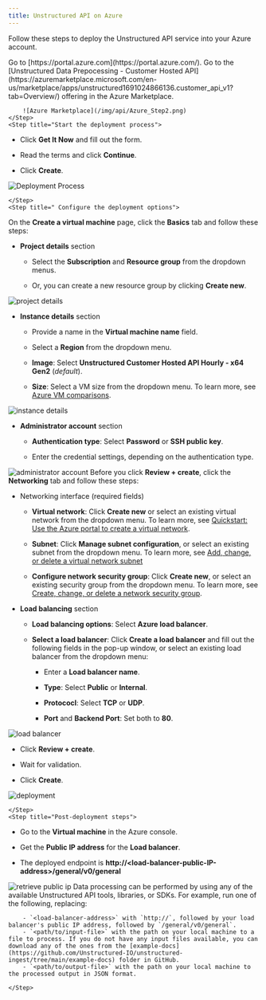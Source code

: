 ```yaml
---
title: Unstructured API on Azure
---
```


Follow these steps to deploy the Unstructured API service into your Azure account.

<Steps>
    <Step title=" Log in to the Azure Portal">
        Go to [https://portal.azure.com](https://portal.azure.com/).
    </Step>
    <Step title="Access Azure Marketplace">
        Go to the [Unstructured Data Prepocessing - Customer Hosted API](https://azuremarketplace.microsoft.com/en-us/marketplace/apps/unstructured1691024866136.customer_api_v1?tab=Overview/) offering in the Azure Marketplace.

        ![Azure Marketplace](/img/api/Azure_Step2.png)
    </Step>
    <Step title="Start the deployment process">
*   Click **Get It Now** and fill out the form.
    
*   Read the terms and click **Continue**.
    
*   Click **Create**.
    

![Deployment Process](/img/api/Azure_Step3.png)
        
    </Step>
    <Step title=" Configure the deployment options">
On the **Create a virtual machine** page, click the **Basics** tab and follow these steps:

*   **Project details** section
    
    *   Select the **Subscription** and **Resource group** from the dropdown menus.
        
    *   Or, you can create a new resource group by clicking **Create new**.
        
    

![project details](/img/api/Azure_Step4a.png)

*   **Instance details** section
    
    *   Provide a name in the **Virtual machine name** field.
        
    *   Select a **Region** from the dropdown menu.
        
    *   **Image**: Select **Unstructured Customer Hosted API Hourly - x64 Gen2** (_default_).
        
    *   **Size**: Select a VM size from the dropdown menu. To learn more, see [Azure VM comparisons](https://azure.microsoft.com/en-us/pricing/details/virtual-machines/linux/).
        
    

![instance details](/img/api/Azure_Step4b.png)

*   **Administrator account** section
    
    *   **Authentication type**: Select **Password** or **SSH public key**.
        
    *   Enter the credential settings, depending on the authentication type.
        
    

![administrator account](/img/api/Azure_Step4c.png)
    </Step>
    <Step title="Set up the load balancer">
Before you click **Review + create**, click the **Networking** tab and follow these steps:

*   Networking interface (required fields)
    
    *   **Virtual network**: Click **Create new** or select an existing virtual network from the dropdown menu. To learn more, see [Quickstart: Use the Azure portal to create a virtual network](https://learn.microsoft.com/en-us/azure/virtual-network/quick-create-portal).
        
    *   **Subnet**: Click **Manage subnet configuration**, or select an existing subnet from the dropdown menu. To learn more, see [Add, change, or delete a virtual network subnet](https://learn.microsoft.com/en-us/azure/virtual-network/virtual-network-manage-subnet?tabs=azure-portal)
        
    *   **Configure network security group**: Click **Create new**, or select an existing security group from the dropdown menu. To learn more, see [Create, change, or delete a network security group](https://learn.microsoft.com/en-us/azure/virtual-network/manage-network-security-group?tabs=network-security-group-portal).
        
    
*   **Load balancing** section
    
    *   **Load balancing options**: Select **Azure load balancer**.
        
    *   **Select a load balancer**: Click **Create a load balancer** and fill out the following fields in the pop-up window, or select an existing load balancer from the dropdown menu: 
        
        *   Enter a **Load balancer name**.
            
        *   **Type**: Select **Public** or **Internal**.
            
        *   **Protococl**: Select **TCP** or **UDP**.
            
        *   **Port** and **Backend Port**: Set both to **80**.
            
        
    

![load balancer](/img/api/Azure_Step5.png)
    </Step>
    <Step title="Finalize and deploy">
*   Click **Review + create**.
    
*   Wait for validation.
    
*   Click **Create**.       

![deployment](/img/api/Azure_Step6.png)

    </Step>
    <Step title="Post-deployment steps">
*   Go to the **Virtual machine** in the Azure console.
    
*   Get the **Public IP address** for the **Load balancer**.
    
*   The deployed endpoint is **http://\<load-balancer-public-IP-address>/general/v0/general**

![retrieve public ip](/img/api/Azure_Step7.png)
    </Step>
    <Step title="Data processing">
        Data processing can be performed by using any of the available Unstructured API tools, libraries, or SDKs. For example, run one of the following, replacing:

        - `<load-balancer-address>` with `http://`, followed by your load balancer's public IP address, followed by `/general/v0/general`.
        - `<path/to/input-file>` with the path on your local machine to a file to process. If you do not have any input files available, you can download any of the ones from the [example-docs](https://github.com/Unstructured-IO/unstructured-ingest/tree/main/example-docs) folder in GitHub.
        - `<path/to/output-file>` with the path on your local machine to the processed output in JSON format.

    </Step>
</Steps>


<CodeExamplesAzure/>



